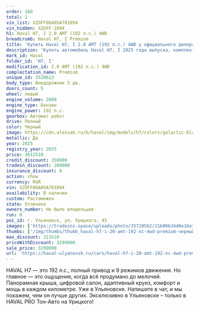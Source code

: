 ```yaml
---
order: 160
total: 1
vin_list: XZGFF06A0SA701094
vin_hidden: XZGFF-1094
h1: Haval H7, I 2.0 AMT (192 л.с.) 4WD
breadcrumb: Haval H7, I Premium
title: 'Купить Haval H7, I 2.0 AMT (192 л.с.) 4WD у официального дилера в Ульяновске'
description: 'Купить автомобиль Haval H7, I 2025 года выпуска, комплектация Premium, цвет - Черный, двигатель - 2.0 AMT (192 л.с.) 4WD у официального дилера в г. Ульяновск. Стоимость данного автомобиля Haval H7, I – 3299000'
mark_id: Haval
folder_id: 'H7, I'
modification_id: 2.0 AMT (192 л.с.) 4WD
complectation_name: Premium
unique_id: 3520613
body_type: Внедорожник 5 дв.
doors_count: 5
wheel: левый
engine_volume: 2000
engine_type: Бензин
engine_power: 192 л.с.
gearbox: Автомат робот
drive: Полный
color: Черный
image: https://cdn.alexsab.ru/b/haval/img/models/h7/colors/galactic-black.webp
metallic: Да
year: 2025
registry_year: 2025
price: 3612510
credit_discount: 350000
tradein_discount: 200000
insurance_discount: 0
action: show
currency: RUR
vin: XZGFF06A0SA701094
availability: В наличии
custom: Растаможен
state: Отличное
owners_number: Не было владельцев
run: 0
poi_id: г. Ульяновск, ул. Урицкого, 45
images: ['https://tradeins.space/uploads/photo/35720562/21b00b3440e16e320d42ee9620bf3214.jpg', 'https://tradeins.space/uploads/photo/35720563/c25e7a50d19e993fdbf9c197e936606c.jpg', 'https://tradeins.space/uploads/photo/35720564/9fc0c44177bf37e339b53e2eacc933d1.jpg', 'https://tradeins.space/uploads/photo/35720565/96a8dc8e3868c4e8fd1b7f6c5d7e8d60.jpg', 'https://tradeins.space/uploads/photo/35720566/ccbf663a2cea12efdebea54d0a4a1ec5.jpg', 'https://tradeins.space/uploads/photo/35720567/3886a24259d07112679d012bc96fcf93.jpg', 'https://tradeins.space/uploads/photo/35720568/cc293adae1cc7d690921be038ce0aac7.jpg', 'https://tradeins.space/uploads/photo/35720569/d234fef512e36d97c4102cb23da18213.jpg', 'https://tradeins.space/uploads/photo/35720570/ad566d2f2ed3f1b0f2e500a77ab8991b.jpg', 'https://tradeins.space/uploads/photo/35720571/9f5e03f5d4b6d83dfa11dd4975ed211a.jpg', 'https://tradeins.space/uploads/photo/35720572/a0aebfe6ba972879f68259f15345239b.jpg', 'https://tradeins.space/uploads/photo/35720573/041693af86877e1e6ccfb23098e70be6.jpg', 'https://tradeins.space/uploads/photo/35720574/f8b0c3fba0607bae4f4f26abda92dda2.jpg', 'https://tradeins.space/uploads/photo/35720575/99bb93937b080a06651e6b19c655e422.jpg', 'https://tradeins.space/uploads/photo/35720576/ce6b7eae6c4b17feaa5a978610fb839b.jpg']
thumbs: ['/img/thumbs/thumb_haval-h7-i-20-amt-192-лс-4wd-premium-черный-2025_f3214_0.webp', '/img/thumbs/thumb_haval-h7-i-20-amt-192-лс-4wd-premium-черный-2025_6606c_1.webp', '/img/thumbs/thumb_haval-h7-i-20-amt-192-лс-4wd-premium-черный-2025_933d1_2.webp', '/img/thumbs/thumb_haval-h7-i-20-amt-192-лс-4wd-premium-черный-2025_e8d60_3.webp', '/img/thumbs/thumb_haval-h7-i-20-amt-192-лс-4wd-premium-черный-2025_a1ec5_4.webp']
max_discount: 313510
priceWithDiscount: 3299000
sale_price: 3299000
url: 'https://haval-ulyanovsk.ru/cars/haval-h7-i-20-amt-192-лс-4wd-premium-черный-2025/'
---
```

HAVAL H7 — это 192 л.с., полный привод и 9 режимов движения. Но главное — это ощущение, когда всё продумано до мелочей. Панорамная крыша, цифровой салон, адаптивный круиз, комфорт и мощь в каждом километре. Уже в Ульяновске. Напишите в чат, и мы покажем, чем он лучше других. Эксклюзивно в Ульяновске – только в HAVAL PRO Тон-Авто на Урицкого!
